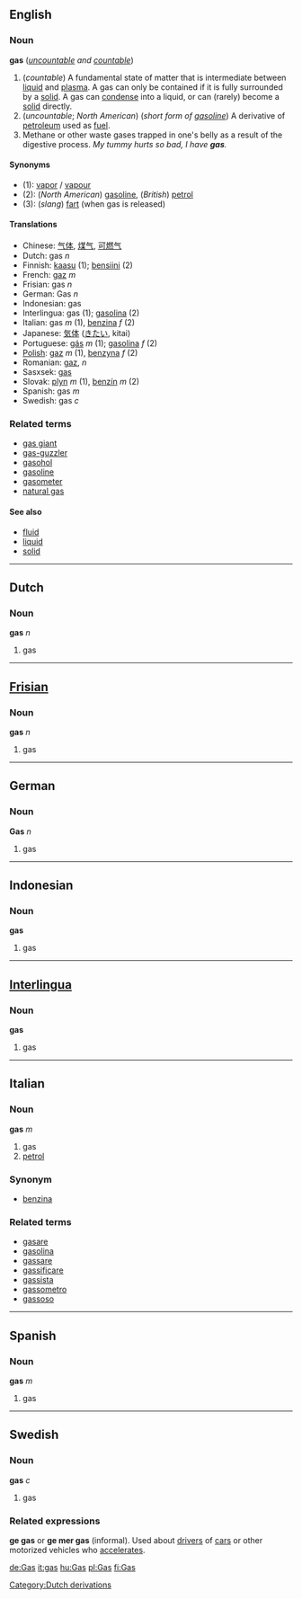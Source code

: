 ==English==
===Noun===
'''gas''' (''[[uncountable]] and [[countable]]'')

# (''countable'') A fundamental state of matter that is intermediate between [[liquid]] and [[plasma]].  A gas can only be contained if it is fully surrounded by a [[solid]].  A gas can [[condense]] into a liquid, or can (rarely) become a [[solid]] directly.
# (''uncountable''; ''North American'') (''short form of [[gasoline]]'') A derivative of [[petroleum]] used as [[fuel]].
# Methane or other waste gases trapped in one's belly as a result of the digestive process.  ''My tummy hurts so bad, I have '''gas'''.''

====Synonyms====
*(1): [[vapor]] / [[vapour]]
*(2): (''North American'') [[gasoline]], (''British'') [[petrol]]
*(3): (''slang'') [[fart]] (when gas is released)

====Translations====
*Chinese: [[气体]], [[煤气]], [[可燃气]]
*Dutch: gas ''n''
*Finnish: [[kaasu]] (1); [[bensiini]] (2)
*French: [[gaz]] ''m''
*Frisian: gas ''n''
*German: Gas ''n''
*Indonesian: gas
*Interlingua: gas (1); [[gasolina]] (2)
*Italian: gas ''m'' (1), [[benzina]] ''f'' (2)
*Japanese: [[気体]] ([[きたい]], kitai)
*Portuguese: [[gás]] ''m'' (1); [[gasolina]] ''f'' (2)
*[[Polish]]: [[gaz]] ''m'' (1), [[benzyna]] ''f'' (2)
*Romanian: [[gaz]], ''n''
*Sasxsek: [[gas]]
*Slovak: [[plyn]] ''m'' (1), [[benzín]] ''m'' (2)
*Spanish: gas ''m''
*Swedish: gas ''c''

===Related terms===
*[[gas giant]]
*[[gas-guzzler]]
*[[gasohol]]
*[[gasoline]]
*[[gasometer]]
*[[natural gas]]

====See also====
*[[fluid]]
*[[liquid]]
*[[solid]]

----
==Dutch==
===Noun===
'''gas''' ''n''

#gas

----
==[[Frisian]]==
===Noun===
'''gas''' ''n''

#gas

----
==German==
===Noun===
'''Gas''' ''n''

#gas

----
==Indonesian==
===Noun===
'''gas'''

#gas

----
==[[Interlingua]]==
===Noun===
'''gas'''

#gas

----
==Italian==
===Noun===
'''gas''' ''m''

#gas
# [[petrol]]

===Synonym===
*[[benzina]]

===Related terms===
*[[gasare]]
*[[gasolina]]
*[[gassare]]
*[[gassificare]]
*[[gassista]]
*[[gassometro]]
*[[gassoso]]

----

==Spanish==
===Noun===
'''gas''' ''m''

#gas

----
==Swedish==
===Noun===
'''gas''' ''c''

# gas
===Related expressions===
'''ge gas''' or '''ge mer gas''' (informal). Used about [[driver]]s of [[car]]s or other motorized vehicles who [[accelerate]]s.

[[Category:Dutch derivations]]

[[de:Gas]]
[[it:gas]]
[[hu:Gas]]
[[pl:Gas]]
[[fi:Gas]]